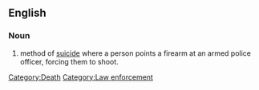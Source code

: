 ==English==
===Noun===
{{en-noun|pl=[[deaths by cop]] }}
# method of [[suicide]] where a person points a firearm at an armed police officer, forcing them to shoot.

[[Category:Death]]
[[Category:Law enforcement]]